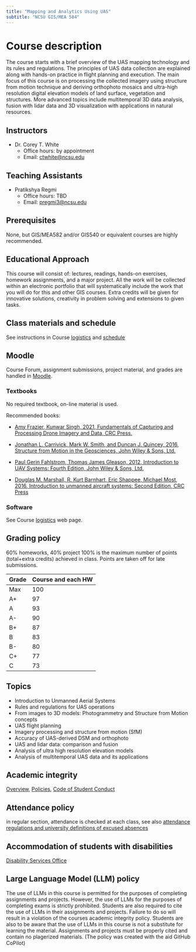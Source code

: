 ```yaml
---
title: "Mapping and Analytics Using UAS"
subtitle: "NCSU GIS/MEA 584"
---
```


# Course description

The course starts with a brief overview of the UAS mapping technology and its rules and regulations. The principles of UAS data collection are explained along with hands-on practice in flight planning and execution. The main focus of this course is on processing the collected imagery using structure from motion technique and deriving orthophoto mosaics and ultra-high resolution digital elevation models of land surface, vegetation and structures. More advanced topics include multitemporal 3D data analysis, fusion with lidar data and 3D visualization with applications in natural resources. 

## Instructors

- Dr. Corey T. White
  * Office hours: 	by appointment
  * Email: 	[ctwhite@ncsu.edu](ctwhite@ncsu.edu)

## Teaching Assistants

- Pratikshya Regmi
  * Office hours: TBD
  * Email: [pregmi3@ncsu.edu](pregmi3@ncsu.edu)

## Prerequisites

 None, but GIS/MEA582 and/or GIS540 or equivalent courses are highly recommended. 

## Educational Approach

 This course will consist of: lectures, readings, hands-on exercises, homework assignments, and a major project. All the work will be collected within an electronic portfolio that will systematically include the work that you will do for this and other GIS courses. Extra credits will be given for innovative solutions, creativity in problem solving and extensions to given tasks. 

## Class materials and schedule

See instructions in Course [logistics](/course/logistics.qmd) and [schedule](/course/schedule.qmd)

## Moodle

Course Forum, assignment submissions, project material, and grades are handled in [Moodle]({{< var course_params.moodle_link >}}).

### Textbooks

No required textbook, on-line material is used.

Recommended books:

* [Amy Frazier, Kunwar Singh, 2021, Fundamentals of Capturing and Processing Drone Imagery and Data, CRC Press.](https://www.taylorfrancis.com/books/edit/10.1201/9780429283239/fundamentals-capturing-processing-drone-imagery-data-amy-frazier-kunwar-singh)

* [Jonathan L. Carrivick, Mark W. Smith, and Duncan J. Quincey, 2016, Structure from Motion in the Geosciences, John Wiley & Sons, Ltd.](https://www.wiley.com/go/carrivick/structuremotiongeosciences)

* [Paul Gerin Fahlstrom, Thomas James Gleason, 2012, Introduction to UAV Systems: Fourth Edition, John Wiley & Sons, Ltd.](https://onlinelibrary.wiley.com/book/10.1002/9781118396780)
    
* [Douglas M. Marshall, R. Kurt Barnhart, Eric Shappee, Michael Most, 2016, Introduction to unmanned aircraft systems: Second Edition, CRC Press](https://catalog.lib.ncsu.edu/record/NCSU3721828) 

### Software

See Course [logistics](course/logistics.qmd) web page.

## Grading policy

60% homeworks, 40% project
100% is the maximum number of points (total+extra credits) achieved in class. Points are taken off for late submissions.

| Grade | Course and each HW |
|-------|--------------------|
| Max   | 100                |
| A+    | 97                 |
| A     | 93                 |
| A-    | 90                 |
| B+    | 87                 |
| B     | 83                 |
| B-    | 80                 |
| C+    | 77                 |
| C     | 73                 |

## Topics

* Introduction to Unmanned Aerial Systems
* Rules and regulations for UAS operations
* From images to 3D models: Photogrammetry and Structure from Motion concepts
* UAS flight planning
* Imagery processing and structure from motion (SfM)
* Accuracy of UAS-derived DSM and orthophoto
* UAS and lidar data: comparison and fusion
* Analysis of ultra high resolution elevation models
* Analysis of multitemporal UAS data and its applications

## Academic integrity

[Overview](https://studentconduct.dasa.ncsu.edu/), [Policies](https://policies.ncsu.edu/), [Code of Student Conduct](https://policies.ncsu.edu/policy/pol-11-35-01/) 

## Attendance policy

in regular section, attendance is checked at each class, see also [attendance regulations and university definitions of excused absences](https://policies.ncsu.edu/regulation/reg-02-20-03)

## Accommodation of students with disabilities

[Disability Services Office](https://dso.dasa.ncsu.edu/)

## Large Language Model (LLM) policy

The use of LLMs in this course is permitted for the purposes of completing assignments and projects. However, the use of LLMs for the purposes of completing exams is strictly prohibited. Students are also required to cite the use of LLMs in their assignments and projects. Failure to do so will result in a violation of the courses academic integrity policy. Students are also to be aware that the use of LLMs in this course is not a substitute for learning the material. Assignments and projects must be properly cited and contain no plagerized materials. (The policy was created with the aid GitHub CoPilot)